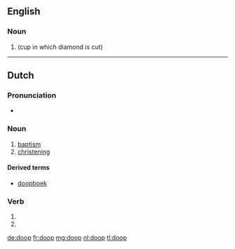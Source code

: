 ==English==

===Noun===
{{en-noun}}

# {{alternative form of|dop|nodot=yes}} (cup in which diamond is cut)

----

==Dutch==
{{wikipedia|doop (sacrament)|lang=nl}}

===Pronunciation===
* {{rhymes|oːp|lang=nl}}

===Noun===
{{nl-noun|m|dopen|doopje}}

# [[baptism]]
# [[christening]]

====Derived terms====
* [[doopboek]]

===Verb===
{{nl-verb-form}}

# {{nl-verb form of|p=1|n=sg|t=pres|m=ind|dopen}}
# {{nl-verb form of|m=imp|dopen}}

[[de:doop]]
[[fr:doop]]
[[mg:doop]]
[[nl:doop]]
[[tl:doop]]